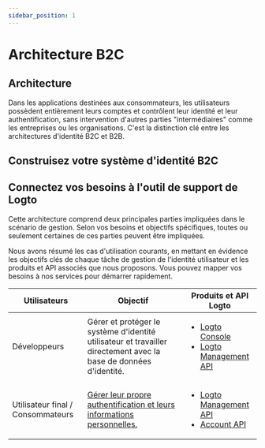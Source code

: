```yaml
---
sidebar_position: 1
---
```



# Architecture B2C

## Architecture

Dans les applications destinées aux consommateurs, les utilisateurs possèdent entièrement leurs comptes et contrôlent leur identité et leur authentification, sans intervention d'autres parties "intermédiaires" comme les entreprises ou les organisations. C'est la distinction clé entre les architectures d'identité B2C et B2B.

<ImageB2c width="100%" height="auto" />

## Construisez votre système d'identité B2C

<GenericFeatures />

## Connectez vos besoins à l'outil de support de Logto

Cette architecture comprend deux principales parties impliquées dans le scénario de gestion. Selon vos besoins et objectifs spécifiques, toutes ou seulement certaines de ces parties peuvent être impliquées.

Nous avons résumé les cas d'utilisation courants, en mettant en évidence les objectifs clés de chaque tâche de gestion de l'identité utilisateur et les produits et API associés que nous proposons. Vous pouvez mapper vos besoins à nos services pour démarrer rapidement.

| Utilisateurs                      | Objectif                                                                                                          | Produits et API Logto                                                                                                                                            |
| --------------------------------- | ----------------------------------------------------------------------------------------------------------------- | ---------------------------------------------------------------------------------------------------------------------------------------------------------------- |
| Développeurs                      | Gérer et protéger le système d'identité utilisateur et travailler directement avec la base de données d'identité. | <ul><li>[Logto Console](https://cloud.logto.io)</li><li>[Logto Management API](https://openapi.logto.io/)</li></ul>                                              |
| Utilisateur final / Consommateurs | [Gérer leur propre authentification et leurs informations personnelles.](/end-user-flows)                         | <ul><li>[Logto Management API](https://openapi.logto.io/)</li><li>[Account API](https://openapi.logto.io/operation/operation-getaccountcentersettings)</li></ul> |

<RelatedResource />
